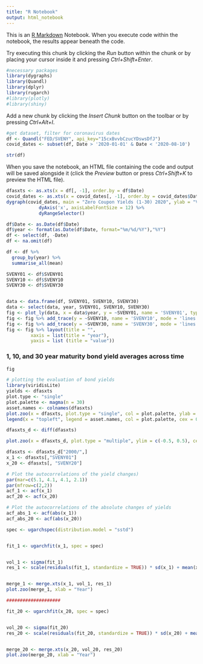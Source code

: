 ---
title: "R Notebook"
output: html_notebook
---

This is an [R Markdown](http://rmarkdown.rstudio.com) Notebook. When you execute code within the notebook, the results appear beneath the code. 

Try executing this chunk by clicking the *Run* button within the chunk or by placing your cursor inside it and pressing *Ctrl+Shift+Enter*. 

```{r}
#necessary packages
library(dygraphs)
library(Quandl)
library(dplyr)
library(rugarch)
#library(plotly)
#library(shiny)
```

Add a new chunk by clicking the *Insert Chunk* button on the toolbar or by pressing *Ctrl+Alt+I*.
```{r}
#get dataset, filter for coronavirus dates
df <- Quandl("FED/SVENY", api_key="15cxBvvbCzucYDswsDfJ")
covid_dates <- subset(df, Date > '2020-01-01' & Date < '2020-08-10')

str(df)
```

When you save the notebook, an HTML file containing the code and output will be saved alongside it (click the *Preview* button or press *Ctrl+Shift+K* to preview the HTML file).
```{r}
dfasxts <- as.xts(x = df[, -1], order.by = df$Date)
covid_dates <- as.xts(x = covid_dates[, -1], order.by = covid_dates$Date)
dygraph(covid_dates, main = "Zero Coupon Yields (1-30) 2020", ylab = "Value") %>%
            dyAxis('x', axisLabelFontSize = 12) %>%
            dyRangeSelector()
```


```{r}
df$Date <- as.Date(df$Date)
df$year <- format(as.Date(df$Date, format="%m/%d/%Y"),"%Y")
df <- select(df, -Date)
df <- na.omit(df)

df <- df %>%
  group_by(year) %>%
  summarise_all(mean)
```


```{r}
  
SVENY01 <- df$SVENY01
SVENY10 <- df$SVENY10
SVENY30 <- df$SVENY30


data <- data.frame(df, SVENY01, SVENY10, SVENY30)
data <- select(data, year, SVENY01, SVENY10, SVENY30)
fig <- plot_ly(data, x = data$year, y = ~SVENY01, name = 'SVENY01', type = 'scatter', mode = 'lines + markers') 
fig <- fig %>% add_trace(y = ~SVENY10, name = 'SVENY10', mode = 'lines + markers') 
fig <- fig %>% add_trace(y = ~SVENY30, name = 'SVENY30', mode = 'lines + markers')
fig <- fig %>% layout(title = "",
         xaxis = list(title = "year"),
         yaxis = list (title = "value"))

```
### 1, 10, and 30 year maturity bond yield averages across time

```{r}
fig
```

```{r}
# plotting the evaluation of bond yields
library(viridisLite)
yields <- dfasxts
plot.type <- "single"
plot.palette <- magma(n = 30)
asset.names <- colnames(dfasxts)
plot.zoo(x = dfasxts, plot.type = "single", col = plot.palette, ylab = "", xlab = "")
legend(x = "topleft", legend = asset.names, col = plot.palette, cex = 0.45, lwd = 3)
```

```{r}
dfasxts_d <- diff(dfasxts)

plot.zoo(x = dfasxts_d, plot.type = "multiple", ylim = c(-0.5, 0.5), cex.axis = 0.7, ylab = 1:30, col = plot.palette, main = "", xlab = "")

```

```{r}
dfasxts <- dfasxts_d["2000/",]
x_1 <- dfasxts[,"SVENY01"]
x_20 <- dfasxts[, "SVENY20"]

# Plot the autocorrelations of the yield changes)
par(mar=c(5.1, 4.1, 4.1, 2.1))
par(mfrow=c(2,2))
acf_1 <- acf(x_1)
acf_20 <- acf(x_20)

# Plot the autocorrelations of the absolute changes of yields
acf_abs_1 <- acf(abs(x_1))
acf_abs_20 <- acf(abs(x_20))


```



```{r}

spec <- ugarchspec(distribution.model = "sstd")


fit_1 <- ugarchfit(x_1, spec = spec)


vol_1 <- sigma(fit_1)
res_1 <- scale(residuals(fit_1, standardize = TRUE)) * sd(x_1) + mean(x_1)


merge_1 <- merge.xts(x_1, vol_1, res_1)
plot.zoo(merge_1, xlab = "Year")

####################

fit_20 <- ugarchfit(x_20, spec = spec)


vol_20 <- sigma(fit_20)
res_20 <- scale(residuals(fit_20, standardize = TRUE)) * sd(x_20) + mean(x_20)


merge_20 <- merge.xts(x_20, vol_20, res_20)
plot.zoo(merge_20, xlab = "Year")

```

```{r}

```


